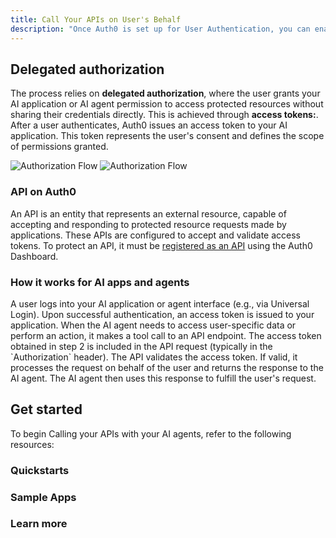 ```yaml
---
title: Call Your APIs on User's Behalf
description: "Once Auth0 is set up for User Authentication, you can enable your AI applications and AI agents to securely call your own APIs (first-party APIs) on behalf of authenticated users. This capability allows AI agents to access user-specific data or perform actions with explicit user consent and scope."
---
```


## Delegated authorization

The process relies on **delegated authorization**, where the user grants your AI application or AI agent permission to access protected resources without sharing their credentials directly. This is achieved through **access tokens:**. After a user authenticates, Auth0 issues an access token to your AI application. This token represents the user's consent and defines the scope of permissions granted.

<Frame caption="Authorization Flow">
  <img
    className="hidden dark:block"
    src="/img/intro/delegated_authorization_diagram_dark.png"
    alt="Authorization Flow"
  />
  <img
    className="block dark:hidden"
    src="/img/intro/delegated_authorization_diagram_light.png"
    alt="Authorization Flow"
  />
</Frame>

### API on Auth0

An API is an entity that represents an external resource, capable of accepting and responding to protected resource requests made by applications. These APIs are configured to accept and validate access tokens. To protect an API, it must be [registered as an API](https://auth0.com/docs/get-started/auth0-overview/set-up-apis) using the Auth0 Dashboard.

### How it works for AI apps and agents

<Steps>
  <Step title="User authentication">
    A user logs into your AI application or agent interface (e.g., via Universal
    Login).
  </Step>
  <Step title="Access token issuance">
    Upon successful authentication, an access token is issued to your
    application.
  </Step>
  <Step title="AI agent makes a tool call">
    When the AI agent needs to access user-specific data or perform an action,
    it makes a tool call to an API endpoint.
  </Step>
  <Step title="Token forwarding">
    The access token obtained in step 2 is included in the API request
    (typically in the `Authorization` header).
  </Step>
  <Step title="API validation & response">
    The API validates the access token. If valid, it processes the request on
    behalf of the user and returns the response to the AI agent.
  </Step>
  <Step title="AI agent receives and processes the information">
    The AI agent then uses this response to fulfill the user's request.
  </Step>
</Steps>

## Get started

To begin Calling your APIs with your AI agents, refer to the following resources:

### Quickstarts

<Columns>
  <Card
    title="Call Your APIs On User's Behalf"
    icon="key"
    iconType="solid"
    horizontal
    href="/get-started/call-your-apis-on-users-behalf"
  />
</Columns>

### Sample Apps

<Columns>
  <Card
    title="Fullstack (Next.js, FastAPI)"
    icon="github"
    iconType="solid"
    horizontal
    href="https://github.com/auth0-samples/auth0-ai-samples/tree/main/call-apis-on-users-behalf/your-api"
  />
  <Card
    title="Agent0 (React + Fastify + Vercel AI SDK)"
    icon="github"
    iconType="solid"
    horizontal
    href="https://github.com/auth0-samples/agent0"
  />
  <Card
    title="Assistant0 (Next.js, FastAPI)"
    href="https://github.com/auth0-samples/auth0-assistant0"
    icon="github"
    iconType="solid"
    horizontal
  />
</Columns>

### Learn more

<Columns>
  <Card
    title="Auth0 Docs for APIs"
    icon="book"
    iconType="solid"
    horizontal
    href="https://auth0.com/docs/get-started/apis"
  />
</Columns>
